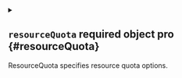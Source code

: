 
<details className="config-field" data-expandable="true">
<summary>

## `resourceQuota` <span className="config-field-required" data-required="false">required</span> <span className="config-field-type">object</span> <span className="config-field-default"></span> <span className="config-field-enum"></span> <span data-pro="false" className="config-field-pro">pro</span> {#resourceQuota}

ResourceQuota specifies resource quota options.

</summary>




<details className="config-field" data-expandable="false" open>
<summary>

### `enabled` <span className="config-field-required" data-required="false">required</span> <span className="config-field-type">string|boolean</span> <span className="config-field-default">auto</span> <span className="config-field-enum"></span> <span data-pro="false" className="config-field-pro">pro</span> {#resourceQuota-enabled}

Enabled defines if the resource quota should be enabled. "auto" means that if limitRange is enabled,
the resourceQuota will be enabled as well.

</summary>



</details>



<details className="config-field" data-expandable="false" open>
<summary>

### `quota` <span className="config-field-required" data-required="false">required</span> <span className="config-field-type">object</span> <span className="config-field-default">map&#91;count/configmaps:100 count/endpoints:40 count/persistentvolumeclaims:20 count/pods:20 count/secrets:100 count/services:20 limits.cpu:20 limits.ephemeral-storage:160Gi limits.memory:40Gi requests.cpu:10 requests.ephemeral-storage:60Gi requests.memory:20Gi requests.storage:100Gi services.loadbalancers:1 services.nodeports:0&#93;</span> <span className="config-field-enum"></span> <span data-pro="false" className="config-field-pro">pro</span> {#resourceQuota-quota}

Quota are the quota options

</summary>



</details>



<details className="config-field" data-expandable="false" open>
<summary>

### `scopeSelector` <span className="config-field-required" data-required="false">required</span> <span className="config-field-type">object</span> <span className="config-field-default">map&#91;matchExpressions:&#91;&#93;&#93;</span> <span className="config-field-enum"></span> <span data-pro="false" className="config-field-pro">pro</span> {#resourceQuota-scopeSelector}

ScopeSelector is the resource quota scope selector

</summary>



</details>



<details className="config-field" data-expandable="false" open>
<summary>

### `scopes` <span className="config-field-required" data-required="false">required</span> <span className="config-field-type">string[]</span> <span className="config-field-default">&#91;&#93;</span> <span className="config-field-enum"></span> <span data-pro="false" className="config-field-pro">pro</span> {#resourceQuota-scopes}

Scopes are the resource quota scopes

</summary>



</details>



<details className="config-field" data-expandable="false" open>
<summary>

### `annotations` <span className="config-field-required" data-required="false">required</span> <span className="config-field-type">object</span> <span className="config-field-default">&#123;&#125;</span> <span className="config-field-enum"></span> <span data-pro="false" className="config-field-pro">pro</span> {#resourceQuota-annotations}

Annotations are extra annotations for this resource.

</summary>



</details>



<details className="config-field" data-expandable="false" open>
<summary>

### `labels` <span className="config-field-required" data-required="false">required</span> <span className="config-field-type">object</span> <span className="config-field-default">&#123;&#125;</span> <span className="config-field-enum"></span> <span data-pro="false" className="config-field-pro">pro</span> {#resourceQuota-labels}

Labels are extra labels for this resource.

</summary>



</details>


</details>
